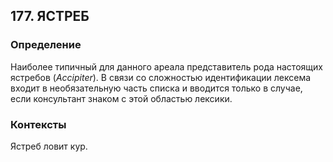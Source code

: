 ## 177. ЯСТРЕБ
### Определение
Наиболее типичный для данного ареала представитель рода настоящих ястребов (<i>Accipiter</i>). В связи со сложностью идентификации лексема входит в необязательную часть списка и вводится только в случае, если консультант знаком с этой областью лексики.

### Контексты
Ястреб ловит кур.

